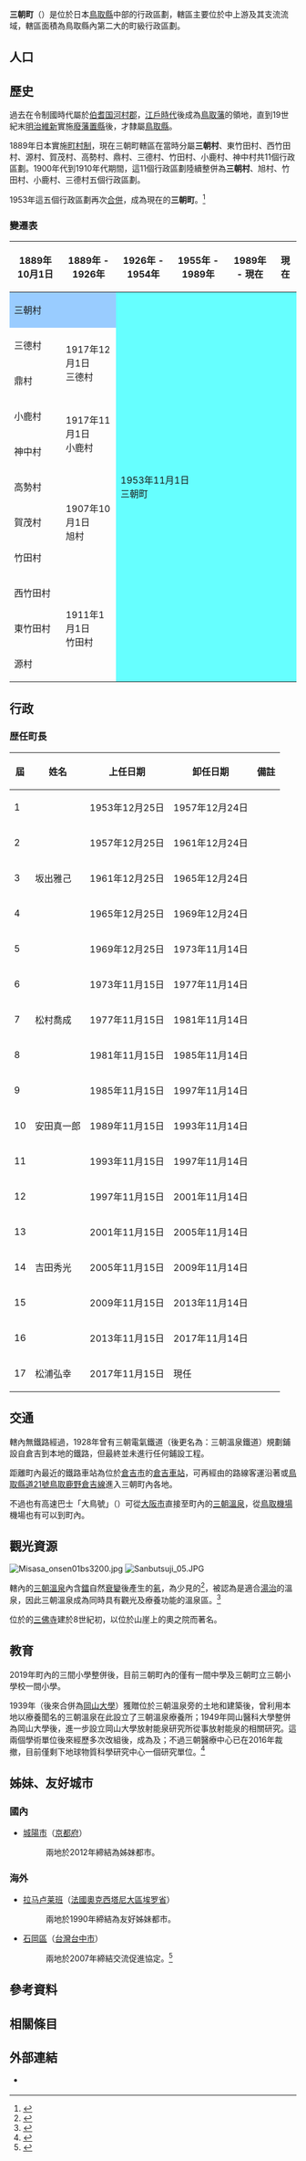 {{日本町村
| 自治體名   = 三朝
| 町村       = 町
| 圖像       = [[File:Japan_Tottori_MitokuSan_Nageiredo_DSC01248.jpg|240px]]
| 圖像說明   = [[三佛寺_(日本)|三佛寺]]（[[中國三十三觀音靈場|中國三十三觀音靈場]]第31號札所）的奧之院（[[投入堂|投入堂]]）
| 町村章     = [[File:Misasa_Tottori_chapter.JPG|100px]]
| 日文原名   = 三朝町
| 平假名     = みささちょう
| 羅馬字拼音 = Misasa-chō
| 都道府縣   = 鳥取縣
| 支廳       =
| 郡         = 東伯郡
| 編號       = 31364-5
| 面積       = 233.46
| 邊界未定   =
| 人口       = 6,373<Ref>
{{Cite web| url=http://www.town.misasa.tottori.jp/315/319/324/2276.html| title=人口と世帯| publisher=三朝町公所| language=ja| accessdate=2020-02-19| archive-date=2020-02-19| archive-url=https://web.archive.org/web/20200219063626/http://www.town.misasa.tottori.jp/315/319/324/2276.html| dead-url=no}}
</ref>
| 統計時間   = 2019年12月31日
| 自治體     = [[鳥取市|鳥取市]]、[[倉吉市|倉吉市]]、[[湯梨濱町|湯梨濱町]]<br />'''[[岡山縣|岡山縣]]'''：[[真庭市|真庭市]]、[[鏡野町|鏡野町]]
| 樹         = [[七葉樹|七葉樹]]
| 花         = [[杜鵑花|常綠杜鵑]]
| 鳥         = [[冠魚狗|冠魚狗]]
| 其他象徵物 =
| 其他象徵   =
| 首長       = 松浦弘幸
| 卸任日期   = 2021年11月14日
| 議員數     = 12
| 郵遞區號   = 682-0195
| 所在地     = 東伯郡三朝町大字大瀨999-2<br>[[File:Misasa_Town_Hall.JPG|210px]]
| 電話號碼   = 858-43-1111
| 外部連結   = {{url|http://www.town.misasa.tottori.jp/}}
| 地圖       = [[File:Misasa_in_Tottori_Prefecture_Ja.svg|250px]]
| 註記       = 
}}

'''三朝町'''（{{jpn|j=三朝町|hg=みささちょう|rm=Misasa chō|f=y}}）是位於日本[[鳥取縣|鳥取縣]]中部的行政區劃，轄區主要位於{{Tsl|ja|天神川}}中上游及其支流{{Tsl|ja|三徳川|三德川}}流域，轄區面積為鳥取縣內第二大的町級行政區劃。

== 人口 ==

{{日本人口統計| location=Misasa, Tottori}}

==歷史==

過去在令制國時代屬於[[伯耆国|伯耆国]][[河村郡|河村郡]]，[[江戶時代|江戶時代]]後成為[[鳥取藩|鳥取藩]]的領地，直到19世紀末[[明治維新|明治維新]]實施[[廢藩置縣|廢藩置縣]]後，才隸屬[[鳥取縣|鳥取縣]]。

1889年日本實施[[町村制|町村制]]，現在三朝町轄區在當時分屬'''三朝村'''、東竹田村、西竹田村、源村、賀茂村、高勢村、鼎村、三德村、竹田村、小鹿村、神中村共11個行政區劃。1900年代到1910年代期間，這11個行政區劃陸續整併為'''三朝村'''、旭村、竹田村、小鹿村、三德村五個行政區劃。

1953年這五個行政區劃再次[[市町村合併|合併]]，成為現在的'''三朝町'''。<ref>{{cite web| title=町勢要覽 2010| url=http://www.town.misasa.tottori.jp/~misasa01/youran2010/zh-tw/index.html| publisher=三朝町公所| language=zh-hant| accessdate=2012-01-02| archive-date=2011-12-06| archive-url=https://web.archive.org/web/20111206064148/http://www.town.misasa.tottori.jp/~misasa01/youran2010/zh-tw/index.html| dead-url=no}}</ref>

===變遷表===

{| class="wikitable" style="font-size:x-small"
! 1889年10月1日
! 1889年 - 1926年
! 1926年 - 1954年
! 1955年 - 1989年
! 1989年 - 現在
! 現在
|-
| style="background-color:#9cf;" colspan=2 | 三朝村
| style="background-color:#6ff;" rowspan=11 colspan=4 | 1953年11月1日<br />三朝町
|-
| 三德村
| rowspan=2 | 1917年12月1日<br />三德村
|-
| 鼎村
|-
| 小鹿村
| rowspan=2 | 1917年11月1日<br />小鹿村
|-
| 神中村
|-
| 高勢村
| rowspan=3 | 1907年10月1日<br />旭村
|-
| 賀茂村
|-
| 竹田村
|-
| 西竹田村
| rowspan=3 | 1911年1月1日<br />竹田村
|-
| 東竹田村
|-
| 源村
|}

== 行政 ==

=== 歴任町長 ===

{| class="wikitable"
! 屆 !! 姓名 !! 上任日期 !! 卸任日期 !! 備註
|- align=center
| 1 || rowspan=5 | 坂出雅己 || 1953年12月25日 || 1957年12月24日 || align=left | 
|- align=center
| 2 || 1957年12月25日 || 1961年12月24日 || align=left | 
|- align=center
| 3 || 1961年12月25日 || 1965年12月24日 || align=left | 
|- align=center
| 4 || 1965年12月25日 || 1969年12月24日 || align=left | 
|- align=center
| 5 || 1969年12月25日 || 1973年11月14日 || align=left | 
|- align=center
| 6 || rowspan=3 | 松村喬成 || 1973年11月15日|| 1977年11月14日 || align=left | 
|- align=center
| 7 || 1977年11月15日 || 1981年11月14日 || align=left | 
|- align=center
| 8 || 1981年11月15日 || 1985年11月14日 || align=left | 
|- align=center
| 9 || rowspan=3 | 安田真一郎 || 1985年11月15日 || 1997年11月14日 || align=left | 
|- align=center
| 10 || 1989年11月15日 || 1993年11月14日 || align=left | 
|- align=center
| 11 || 1993年11月15日 || 1997年11月14日 || align=left | 
|- align=center
| 12 || rowspan=5 | 吉田秀光 || 1997年11月15日 || 2001年11月14日 || align=left | 
|- align=center
| 13 || 2001年11月15日 || 2005年11月14日 || align=left | 
|- align=center
| 14 || 2005年11月15日 || 2009年11月14日 || align=left | 
|- align=center
| 15 || 2009年11月15日 || 2013年11月14日 || align=left | 
|- align=center
| 16 || 2013年11月15日 || 2017年11月14日 || align=left | 
|- align=center
| 17 || 松浦弘幸 || 2017年11月15日 || 現任 || align=left | 
|}

== 交通 ==

轄內無鐵路經過，1928年曾有三朝電氣鐵道（後更名為：三朝溫泉鐵道）規劃鋪設自倉吉到本地的鐵路，但最終並未進行任何鋪設工程。

距離町內最近的鐵路車站為位於[[倉吉市|倉吉市]]的[[倉吉車站|倉吉車站]]，可再經由{{Tsl|ja|日ノ丸自動車|日之丸自動車|日之丸巴士}}的路線客運沿著{{Tsl|ja|国道179号|國道179號}}或[[鳥取縣道21號鳥取鹿野倉吉線|鳥取縣道21號鳥取鹿野倉吉線]]進入三朝町內各地。

不過也有高速巴士「大鳥號」（{{lang|ja|ビッグバード}}）可從[[大阪市|大阪市]]直接至町內的[[三朝溫泉|三朝溫泉]]，從[[鳥取機場|鳥取機場]]機場也有{{Tsl|ja|リムジンバス|機場巴士}}可以到町內。

== 觀光資源 ==

[[File:Misasa_onsen01bs3200.jpg|thumb]]
[[File:Sanbutsuji_05.JPG|thumb]]

轄內的[[三朝溫泉|三朝溫泉]]內含[[鐳|鐳]]自然[[放射性衰變|衰變]]後產生的[[氡|氡]]，為少見的{{Tsl|ja|放射能泉}}<ref>{{Cite web| url=https://spa-misasa.jp/tchn/radium/| title=世界首屈一指的鐳礦泉| publisher=三朝溫泉旅館協同組合| language=ja| accessdate=2020-02-17| archive-date=2019-05-11| archive-url=https://web.archive.org/web/20190511234207/http://spa-misasa.jp/tchn/radium/| dead-url=no}}</ref>，被認為是適合[[湯治|湯治]]的溫泉，因此三朝溫泉成為同時具有觀光及療養功能的溫泉區。<ref>{{Cite news| url=https://tw.wamazing.com/media/article/a-324/| title=【鳥取】風情萬種治癒系「三朝溫泉」泡湯去！觀光、住宿、交通總整理| date=2019-05-31| work=WAmazing Media| language=zh-tw| accessdate=2020-02-18| archive-date=2020-02-18| archive-url=https://web.archive.org/web/20200218050614/https://tw.wamazing.com/media/article/a-324/| dead-url=no}}</ref>

位於{{Tsl|ja|三徳山|三德山}}的[[三佛寺_(日本)|三佛寺]]建於8世紀初，以位於山崖上的奧之院{{Tsl|ja|投入堂}}而著名。

== 教育 ==

2019年町內的三間小學整併後，目前三朝町內的僅有{{Tsl|ja|三朝町立三朝中学校|三朝町立三朝中學校}}一間中學及三朝町立三朝小學校一間小學。

1939年{{Tsl|ja|岡山医科大学 (旧制)|岡山醫科大學 (舊制)|岡山醫科大學}}（後來合併為[[岡山大學|岡山大學]]）獲贈位於三朝溫泉旁的土地和建築後，曾利用本地以療養聞名的三朝溫泉在此設立了三朝溫泉療養所；1949年岡山醫科大學整併為岡山大學後，進一步設立岡山大學放射能泉研究所從事放射能泉的相關研究。這兩個學術單位後來經歷多次改組後，成為{{Tsl|ja|岡山大学病院三朝医療センター|岡山大學醫院三朝醫療中心}}及{{tsl|ja|岡山大学地球物質科学研究センター|岡山大學地球物質科學研究中心}}；不過三朝醫療中心已在2016年裁撤，目前僅剩下地球物質科學研究中心一個研究單位。<ref>{{Cite news| url=https://mainichi.jp/articles/20151225/ddl/k31/040/506000c| title=三朝医療センター 岡大が今月末閉院　温泉病院が機能継承　／鳥取| date=2015-12-25| newspaper=每日新聞| language=ja| accessdate=2020-02-17| archive-date=2020-02-17| archive-url=https://web.archive.org/web/20200217130257/https://mainichi.jp/articles/20151225/ddl/k31/040/506000c| dead-url=no}}</ref>

== 姊妹、友好城市 ==

=== 國內 ===

* [[城陽市|城陽市]]（[[京都府|京都府]]）
*: 兩地於2012年締結為姊妹都市。

=== 海外 ===

* {{Flagicon|FRA}} [[拉马卢莱班|拉马卢莱班]]（[[法國|法國]][[奧克西塔尼大區|奧克西塔尼大區]][[埃罗省|埃罗省]]）
*: 兩地於1990年締結為友好姊妹都市。
* {{Flagicon|ROC}} [[石岡區|石岡區]]（[[台灣|台灣]][[台中市|台中市]]）
*: 兩地於2007年締結交流促進協定。<ref>{{Cite news| url=https://www.chinatimes.com/realtimenews/20200116002598-260405?chdtv| title=石岡區姊妹市日本鳥取縣三朝町長來訪 為台灣燈會暖身迎賓| date=2020-01-16| author=陳世宗| newspaper=中時電子報| language=zh-tw| accessdate=2020-02-20| archive-date=2020-01-17| archive-url=https://web.archive.org/web/20200117225924/https://www.chinatimes.com/realtimenews/20200116002598-260405?chdtv| dead-url=no}}</ref>

== 參考資料 ==
{{Reflist}}

== 相關條目 ==
{{commonscat|Misasa, Tottori}}

==外部連結==

* {{Ja}} {{Facebook|misasa.town|三朝町}}

{{鳥取縣}}
{{Authority control}}